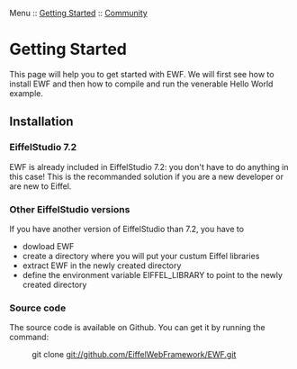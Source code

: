 Menu :: [[Doc_Getting_Started|Getting Started]] :: [[Doc_Community|Community]]

= Getting Started =
This page will help you to get started with EWF. We will first see how to install EWF and then how to compile and run the venerable Hello World example.

== Installation ==
=== EiffelStudio 7.2 ===
EWF is already included in EiffelStudio 7.2: you don't have to do anything in this case! This is the recommanded solution if you are a new developer or are new to Eiffel.

=== Other EiffelStudio versions ===
If you have another version of EiffelStudio than 7.2, you have to

* dowload EWF
* create a directory where you will put your custum Eiffel libraries
* extract EWF in the newly created directory
* define the environment variable EIFFEL_LIBRARY to point to the newly created directory

=== Source code ===
The source code is available on Github. You can get it by running the command:

:    git clone git://github.com/EiffelWebFramework/EWF.git



